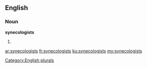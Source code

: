 ==English==

===Noun===
'''synecologists'''

# {{plural of|synecologist}}

[[Category:English plurals]]

[[ar:synecologists]]
[[fr:synecologists]]
[[ku:synecologists]]
[[my:synecologists]]